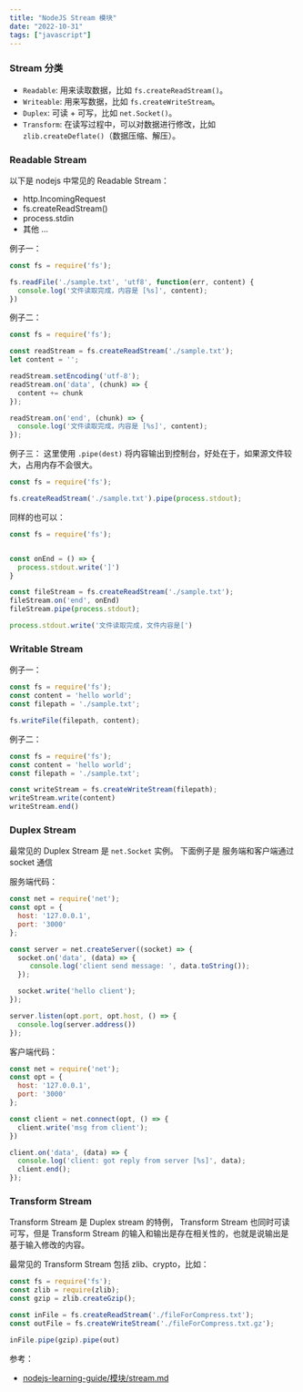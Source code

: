 ```yaml
---
title: "NodeJS Stream 模块"
date: "2022-10-31"
tags: ["javascript"]
---
```



### Stream 分类

- `Readable`: 用来读取数据，比如 `fs.createReadStream()`。
- `Writeable`: 用来写数据，比如 `fs.createWriteStream`。
- `Duplex`: 可读 + 可写，比如 `net.Socket()`。
- `Transform`: 在读写过程中，可以对数据进行修改，比如 `zlib.createDeflate()`（数据压缩、解压）。


### Readable Stream

以下是 nodejs 中常见的 Readable Stream：

- http.IncomingRequest
- fs.createReadStream()
- process.stdin
- 其他 ...

例子一：
```javascript
const fs = require('fs');

fs.readFile('./sample.txt', 'utf8', function(err, content) {
  console.log('文件读取完成，内容是 [%s]', content);
})
```

例子二：
```javascript
const fs = require('fs');

const readStream = fs.createReadStream('./sample.txt');
let content = '';

readStream.setEncoding('utf-8');
readStream.on('data', (chunk) => {
  content += chunk
});

readStream.on('end', (chunk) => {
  console.log('文件读取完成，内容是 [%s]', content);
});
```

例子三：
这里使用 `.pipe(dest)` 将内容输出到控制台，好处在于，如果源文件较大，占用内存不会很大。

```javascript
const fs = require('fs');

fs.createReadStream('./sample.txt').pipe(process.stdout);
```

同样的也可以：

```javascript
const fs = require('fs');


const onEnd = () => {
  process.stdout.write(']')
}

const fileStream = fs.createReadStream('./sample.txt');
fileStream.on('end', onEnd)
fileStream.pipe(process.stdout);

process.stdout.write('文件读取完成，文件内容是[')
```


### Writable Stream

例子一：
```javascript
const fs = require('fs');
const content = 'hello world';
const filepath = './sample.txt';

fs.writeFile(filepath, content);
```

例子二：
```javascript
const fs = require('fs');
const content = 'hello world';
const filepath = './sample.txt';

const writeStream = fs.createWriteStream(filepath);
writeStream.write(content)
writeStream.end()
```


### Duplex Stream
最常见的 Duplex Stream 是 `net.Socket` 实例。 下面例子是 服务端和客户端通过 socket 通信

服务端代码：
```javascript
const net = require('net');
const opt = {
  host: '127.0.0.1',
  port: '3000'
};

const server = net.createServer((socket) => {
  socket.on('data', (data) => {
     console.log('client send message: ', data.toString());
  });

  socket.write('hello client');
});

server.listen(opt.port, opt.host, () => {
  console.log(server.address())
});
```

客户端代码：
```javascript
const net = require('net');
const opt = {
  host: '127.0.0.1',
  port: '3000'
};

const client = net.connect(opt, () => {
  client.write('msg from client');
})

client.on('data', (data) => {
  console.log('client: got reply from server [%s]', data);
  client.end();
});
```

### Transform Stream
Transform Stream 是 Duplex stream 的特例， Transform Stream 也同时可读可写，但是 Transform Stream 的输入和输出是存在相关性的，也就是说输出是基于输入修改的内容。

最常见的 Transform Stream 包括 zlib、crypto，比如：

```javascript
const fs = require('fs');
const zlib = require(zlib);
const gzip = zlib.createGzip();

const inFile = fs.createReadStream('./fileForCompress.txt');
const outFile = fs.createWriteStream('./fileForCompress.txt.gz');

inFile.pipe(gzip).pipe(out)
```


参考：

- [nodejs-learning-guide/模块/stream.md](https://github.com/chyingp/nodejs-learning-guide/blob/master/%E6%A8%A1%E5%9D%97/stream.md)

